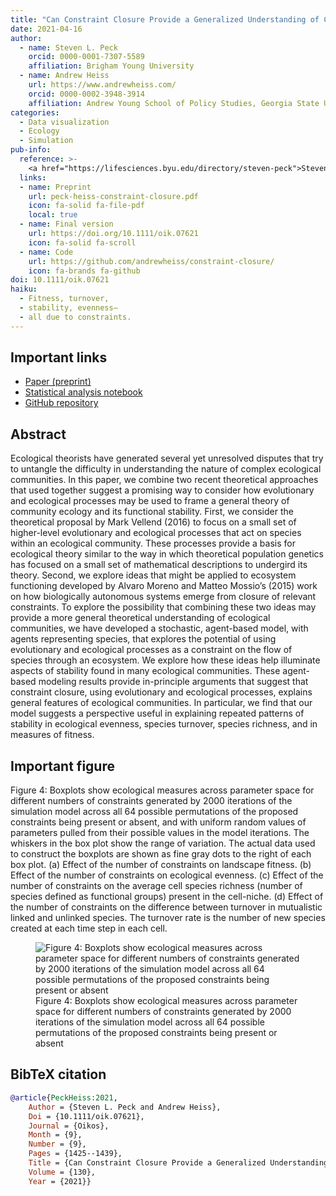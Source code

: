 ```yaml
---
title: "Can Constraint Closure Provide a Generalized Understanding of Community Dynamics in Ecosystems?"
date: 2021-04-16
author:
  - name: Steven L. Peck
    orcid: 0000-0001-7307-5589
    affiliation: Brigham Young University
  - name: Andrew Heiss
    url: https://www.andrewheiss.com/
    orcid: 0000-0002-3948-3914
    affiliation: Andrew Young School of Policy Studies, Georgia State University
categories: 
  - Data visualization
  - Ecology
  - Simulation
pub-info:
  reference: >-
    <a href="https://lifesciences.byu.edu/directory/steven-peck">Steven L. Peck</a> and <strong>Andrew Heiss</strong>, “Can Constraint Closure Provide a Generalized Understanding of Community Dynamics in Ecosystems?” <em>Oikos</em> 130, no. 9 (September 2021): 1425–1439, doi: <a href="https://doi.org/10.1111/oik.07621"><code>10.1111/oik.07621</code></a>
  links:
  - name: Preprint
    url: peck-heiss-constraint-closure.pdf
    icon: fa-solid fa-file-pdf
    local: true
  - name: Final version
    url: https://doi.org/10.1111/oik.07621
    icon: fa-solid fa-scroll
  - name: Code
    url: https://github.com/andrewheiss/constraint-closure/
    icon: fa-brands fa-github
doi: 10.1111/oik.07621
haiku: 
  - Fitness, turnover,
  - stability, evenness—
  - all due to constraints.
---
```


## Important links

- [Paper (preprint)](peck-heiss-constraint-closure.pdf)
- [Statistical analysis notebook](https://stats.andrewheiss.com/constraint-closure/)
- [GitHub repository](https://github.com/andrewheiss/constraint-closure/)

## Abstract

Ecological theorists have generated several yet unresolved disputes that try to untangle the difficulty in understanding the nature of complex ecological communities. In this paper, we combine two recent theoretical approaches that used together suggest a promising way to consider how evolutionary and ecological processes may be used to frame a general theory of community ecology and its functional stability. First, we consider the theoretical proposal by Mark Vellend (2016) to focus on a small set of higher-level evolutionary and ecological processes that act on species within an ecological community. These processes provide a basis for ecological theory similar to the way in which theoretical population genetics has focused on a small set of mathematical descriptions to undergird its theory. Second, we explore ideas that might be applied to ecosystem functioning developed by Alvaro Moreno and Matteo Mossio's (2015) work on how biologically autonomous systems emerge from closure of relevant constraints. To explore the possibility that combining these two ideas may provide a more general theoretical understanding of ecological communities, we have developed a stochastic, agent-based model, with agents representing species, that explores the potential of using evolutionary and ecological processes as a constraint on the flow of species through an ecosystem. We explore how these ideas help illuminate aspects of stability found in many ecological communities. These agent-based modeling results provide in-principle arguments that suggest that constraint closure, using evolutionary and ecological processes, explains general features of ecological communities. In particular, we find that our model suggests a perspective useful in explaining repeated patterns of stability in ecological evenness, species turnover, species richness, and in measures of fitness.


## Important figure

Figure 4: Boxplots show ecological measures across parameter space for different numbers of constraints generated by 2000 iterations of the simulation model across all 64 possible permutations of the proposed constraints being present or absent, and with uniform random values of parameters pulled from their possible values in the model iterations. The whiskers in the box plot show the range of variation. The actual data used to construct the boxplots are shown as fine gray dots to the right of each box plot. (a) Effect of the number of constraints on landscape fitness. (b) Effect of the number of constraints on ecological evenness. (c) Effect of the number of constraints on the average cell species richness (number of species defined as functional groups) present in the cell-niche. (d) Effect of the number of constraints on the difference between turnover in mutualistic linked and unlinked species. The turnover rate is the number of new species created at each time step in each cell.

![Figure 4: Boxplots show ecological measures across parameter space for different numbers of constraints generated by 2000 iterations of the simulation model across all 64 possible permutations of the proposed constraints being present or absent](oikos-21_fig-4.png)


## BibTeX citation

```bibtex
@article{PeckHeiss:2021,
    Author = {Steven L. Peck and Andrew Heiss},
    Doi = {10.1111/oik.07621},
    Journal = {Oikos},
    Month = {9},
    Number = {9},
    Pages = {1425--1439},
    Title = {Can Constraint Closure Provide a Generalized Understanding of Community Dynamics in Ecosystems?},
    Volume = {130},
    Year = {2021}}
```

